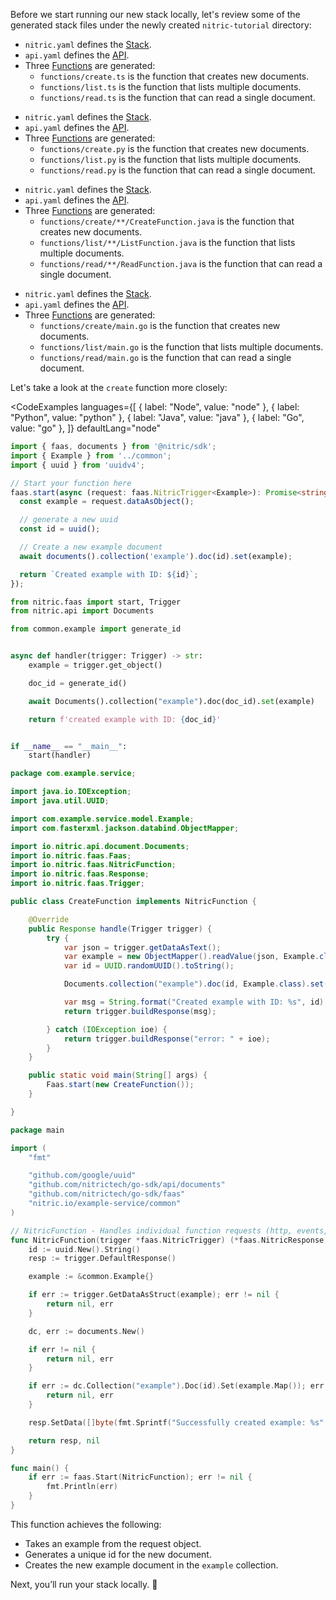 Before we start running our new stack locally, let's review some of the generated stack files under the newly created `nitric-tutorial` directory:

<ShowIf lang="node">

- `nitric.yaml` defines the [Stack](/docs/intro/concepts/stacks).
- `api.yaml` defines the [API](/docs/intro/concepts/nitric-apis).
- Three [Functions](/docs/intro/concepts/functions) are generated:
  - `functions/create.ts` is the function that creates new documents.
  - `functions/list.ts` is the function that lists multiple documents.
  - `functions/read.ts` is the function that can read a single document.

</ShowIf>
<ShowIf lang="python">

- `nitric.yaml` defines the [Stack](/docs/intro/concepts/stacks).
- `api.yaml` defines the [API](/docs/intro/concepts/nitric-apis).
- Three [Functions](/docs/intro/concepts/functions) are generated:
  - `functions/create.py` is the function that creates new documents.
  - `functions/list.py` is the function that lists multiple documents.
  - `functions/read.py` is the function that can read a single document.

</ShowIf>
<ShowIf lang="java">

- `nitric.yaml` defines the [Stack](/docs/intro/concepts/stacks).
- `api.yaml` defines the [API](/docs/intro/concepts/nitric-apis).
- Three [Functions](/docs/intro/concepts/functions) are generated:
  - `functions/create/**/CreateFunction.java` is the function that creates new documents.
  - `functions/list/**/ListFunction.java` is the function that lists multiple documents.
  - `functions/read/**/ReadFunction.java` is the function that can read a single document.

</ShowIf>
<ShowIf lang="go">

- `nitric.yaml` defines the [Stack](/docs/intro/concepts/stacks).
- `api.yaml` defines the [API](/docs/intro/concepts/nitric-apis).
- Three [Functions](/docs/intro/concepts/functions) are generated:
  - `functions/create/main.go` is the function that creates new documents.
  - `functions/list/main.go` is the function that lists multiple documents.
  - `functions/read/main.go` is the function that can read a single document.

</ShowIf>

Let's take a look at the `create` function more closely:

<CodeExamples 
	languages={[
	{
		label: "Node",
		value: "node"
	},
	{
		label: "Python",
		value: "python"
	},
	{
		label: "Java",
		value: "java"
	},
	{
		label: "Go",
		value: "go"
	},
	]}
	defaultLang="node"
>

<CodeExample lang="node">

```typescript
import { faas, documents } from '@nitric/sdk';
import { Example } from '../common';
import { uuid } from 'uuidv4';

// Start your function here
faas.start(async (request: faas.NitricTrigger<Example>): Promise<string> => {
  const example = request.dataAsObject();

  // generate a new uuid
  const id = uuid();

  // Create a new example document
  await documents().collection('example').doc(id).set(example);

  return `Created example with ID: ${id}`;
});
```

</CodeExample>

<CodeExample lang="python">

```python
from nitric.faas import start, Trigger
from nitric.api import Documents

from common.example import generate_id


async def handler(trigger: Trigger) -> str:
    example = trigger.get_object()

    doc_id = generate_id()

    await Documents().collection("example").doc(doc_id).set(example)

    return f'created example with ID: {doc_id}'


if __name__ == "__main__":
    start(handler)
```

</CodeExample>

<CodeExample lang="java">

```java
package com.example.service;

import java.io.IOException;
import java.util.UUID;

import com.example.service.model.Example;
import com.fasterxml.jackson.databind.ObjectMapper;

import io.nitric.api.document.Documents;
import io.nitric.faas.Faas;
import io.nitric.faas.NitricFunction;
import io.nitric.faas.Response;
import io.nitric.faas.Trigger;

public class CreateFunction implements NitricFunction {

    @Override
    public Response handle(Trigger trigger) {
        try {
            var json = trigger.getDataAsText();
            var example = new ObjectMapper().readValue(json, Example.class);
            var id = UUID.randomUUID().toString();

            Documents.collection("example").doc(id, Example.class).set(example);

            var msg = String.format("Created example with ID: %s", id);
            return trigger.buildResponse(msg);

        } catch (IOException ioe) {
            return trigger.buildResponse("error: " + ioe);
        }
    }

    public static void main(String[] args) {
        Faas.start(new CreateFunction());
    }

}
```

</CodeExample>

<CodeExample lang="go">

```go
package main

import (
	"fmt"

	"github.com/google/uuid"
	"github.com/nitrictech/go-sdk/api/documents"
	"github.com/nitrictech/go-sdk/faas"
	"nitric.io/example-service/common"
)

// NitricFunction - Handles individual function requests (http, events, etc.)
func NitricFunction(trigger *faas.NitricTrigger) (*faas.NitricResponse, error) {
	id := uuid.New().String()
	resp := trigger.DefaultResponse()

	example := &common.Example{}

	if err := trigger.GetDataAsStruct(example); err != nil {
		return nil, err
	}

	dc, err := documents.New()

	if err != nil {
		return nil, err
	}

	if err := dc.Collection("example").Doc(id).Set(example.Map()); err != nil {
		return nil, err
	}

	resp.SetData([]byte(fmt.Sprintf("Successfully created example: %s", id)))

	return resp, nil
}

func main() {
	if err := faas.Start(NitricFunction); err != nil {
		fmt.Println(err)
	}
}
```

</CodeExample>

</CodeExamples>

This function achieves the following:

- Takes an example from the request object.
- Generates a unique id for the new document.
- Creates the new example document in the `example` collection.

Next, you’ll run your stack locally. 🚀
